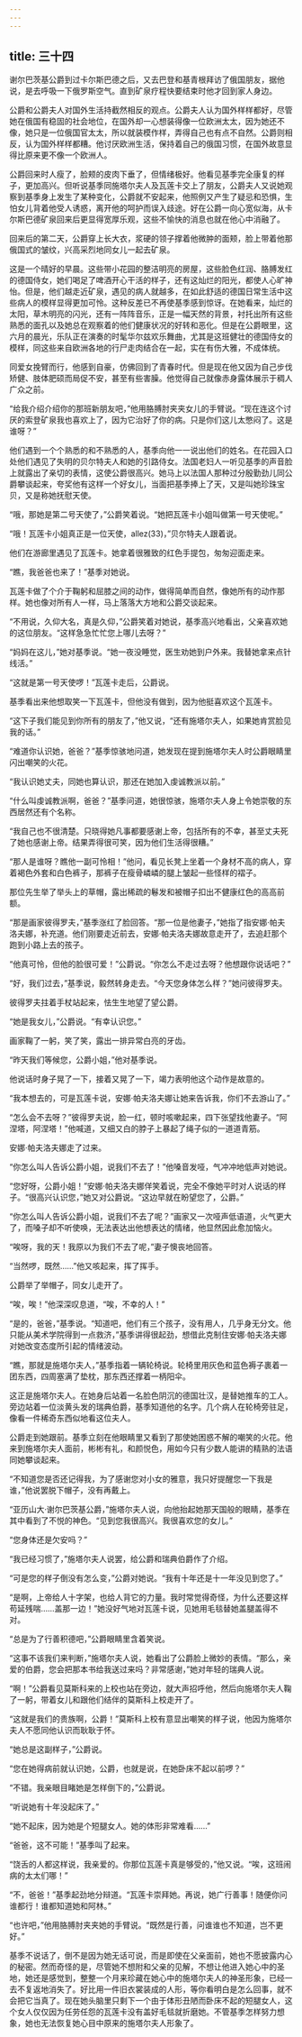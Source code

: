 ```yaml
---
---
---
```

title: 三十四
---




谢尔巴茨基公爵到过卡尔斯巴德之后，又去巴登和基青根拜访了俄国朋友，据他说，是去呼吸一下俄罗斯空气。直到矿泉疗程快要结束时他才回到家人身边。

公爵和公爵夫人对国外生活持截然相反的观点。公爵夫人认为国外样样都好，尽管她在俄国有稳固的社会地位，在国外却一心想装得像一位欧洲太太，因为她还不像，她只是一位俄国官太太，所以就装模作样，弄得自己也有点不自然。公爵则相反，认为国外样样都糟。他讨厌欧洲生活，保持着自己的俄国习惯，在国外故意显得比原来更不像一个欧洲人。

公爵回来时人瘦了，脸颊的皮肉下垂了，但情绪极好。他看见基季完全康复的样子，更加高兴。但听说基季同施塔尔夫人及瓦莲卡交上了朋友，公爵夫人又说她观察到基季身上发生了某种变化，公爵就不安起来，他照例又产生了疑忌和恐惧，生怕女儿背着他受人诱惑，离开他的呵护而误入歧途。好在公爵一向心宽似海，从卡尔斯巴德矿泉回来后更显得宽厚乐观，这些不愉快的消息也就在他心中消融了。

回来后的第二天，公爵穿上长大衣，浆硬的领子撑着他微肿的面颊，脸上带着他那俄国式的皱纹，兴高采烈地同女儿一起去矿泉。

这是一个晴好的早晨。这些带小花园的整洁明亮的房屋，这些脸色红润、胳膊发红的德国侍女，她们喝足了啤酒开心干活的样子，还有这灿烂的阳光，都使人心旷神怡。但是，他们越走近矿泉，遇见的病人就越多，在如此舒适的德国日常生活中这些病人的模样显得更加可怜。这种反差已不再使基季感到惊讶。在她看来，灿烂的太阳，草木明亮的闪光，还有一阵阵音乐，正是一幅天然的背景，衬托出所有这些熟悉的面孔以及她总在观察着的他们健康状况的好转和恶化。但是在公爵眼里，这六月的晨光，乐队正在演奏的时髦华尔兹欢乐舞曲，尤其是这班健壮的德国侍女的模样，同这些来自欧洲各地的行尸走肉结合在一起，实在有伤大雅，不成体统。

同爱女挽臂而行，他感到自豪，仿佛回到了青春时代。但是现在他又因为自己步伐矫健、肢体肥硕而局促不安，甚至有些害臊。他觉得自己就像赤身露体展示于稠人广众之前。

“给我介绍介绍你的那班新朋友吧，”他用胳膊肘夹夹女儿的手臂说。“现在连这个讨厌的索登矿泉我也喜欢上了，因为它治好了你的病。只是你们这儿太憋闷了。这是谁呀？”

他们遇到一个个熟悉的和不熟悉的人，基季向他一一说出他们的姓名。在花园入口处他们遇见了失明的贝尔特夫人和她的引路侍女。法国老妇人一听见基季的声音脸上就露出了亲切的表情，这使公爵很高兴。她马上以法国人那种过分殷勤劲儿同公爵攀谈起来，夸奖他有这样一个好女儿，当面把基季捧上了天，又是叫她珍珠宝贝，又是称她抚慰天使。

“哦，那她是第二号天使了，”公爵笑着说。“她把瓦莲卡小姐叫做第一号天使呢。”

“哦！瓦莲卡小姐真正是一位天使，allez(33)，”贝尔特夫人跟着说。

他们在游廊里遇见了瓦莲卡。她拿着很雅致的红色手提包，匆匆迎面走来。

“瞧，我爸爸也来了！”基季对她说。

瓦莲卡做了个介于鞠躬和屈膝之间的动作，做得简单而自然，像她所有的动作那样。她也像对所有人一样，马上落落大方地和公爵交谈起来。

“不用说，久仰大名，真是久仰，”公爵笑着对她说，基季高兴地看出，父亲喜欢她的这位朋友。“这样急急忙忙您上哪儿去呀？”

“妈妈在这儿，”她对基季说。“她一夜没睡觉，医生劝她到户外来。我替她拿来点针线活。”

“这就是第一号天使啰！”瓦莲卡走后，公爵说。

基季看出来他想取笑一下瓦莲卡，但他没有做到，因为他挺喜欢这个瓦莲卡。

“这下子我们能见到你所有的朋友了，”他又说，“还有施塔尔夫人，如果她肯赏脸见我的话。”

“难道你认识她，爸爸？”基季惊骇地问道，她发现在提到施塔尔夫人时公爵眼睛里闪出嘲笑的火花。

“我认识她丈夫，同她也算认识，那还在她加入虔诚教派以前。”

“什么叫虔诚教派啊，爸爸？”基季问道，她很惊骇，施塔尔夫人身上令她崇敬的东西居然还有个名称。

“我自己也不很清楚。只晓得她凡事都要感谢上帝，包括所有的不幸，甚至丈夫死了她也感谢上帝。结果弄得很可笑，因为他们生活得很糟。”

“那人是谁呀？瞧他一副可怜相！”他问，看见长凳上坐着一个身材不高的病人，穿着褐色外套和白色裤子，那裤子在瘦骨嶙嶙的腿上皱起一些怪样的褶子。

那位先生举了举头上的草帽，露出稀疏的鬈发和被帽子扣出不健康红色的高高前额。

“那是画家彼得罗夫，”基季涨红了脸回答。“那一位是他妻子，”她指了指安娜·帕夫洛夫娜，补充道。他们刚要走近前去，安娜·帕夫洛夫娜故意走开了，去追赶那个跑到小路上去的孩子。

“他真可怜，但他的脸很可爱！”公爵说。“你怎么不走过去呀？他想跟你说话吧？”

“好，我们过去，”基季说，毅然转身走去。“今天您身体怎么样？”她问彼得罗夫。

彼得罗夫拄着手杖站起来，怯生生地望了望公爵。

“她是我女儿，”公爵说。“有幸认识您。”

画家鞠了一躬，笑了笑，露出一排异常白亮的牙齿。

“昨天我们等候您，公爵小姐，”他对基季说。

他说话时身子晃了一下，接着又晃了一下，竭力表明他这个动作是故意的。

“我本想去的，可是瓦莲卡说，安娜·帕夫洛夫娜让她来告诉我，你们不去游山了。”

“怎么会不去呀？”彼得罗夫说，脸一红，顿时咳嗽起来，四下张望找他妻子。“阿涅塔，阿涅塔！”他喊道，又细又白的脖子上暴起了绳子似的一道道青筋。

安娜·帕夫洛夫娜走了过来。

“你怎么叫人告诉公爵小姐，说我们不去了！”他嗓音发哑，气冲冲地低声对她说。

“您好呀，公爵小姐！”安娜·帕夫洛夫娜佯笑着说，完全不像她平时对人说话的样子。“很高兴认识您，”她又对公爵说。“这边早就在盼望您了，公爵。”

“你怎么叫人告诉公爵小姐，说我们不去了呢？”画家又一次哑声低语道，火气更大了，而嗓子却不听使唤，无法表达出他想表达的情绪，他显然因此愈加恼火。

“唉呀，我的天！我原以为我们不去了呢，”妻子懊丧地回答。

“当然啰，既然……”他又咳起来，挥了挥手。

公爵举了举帽子，同女儿走开了。

“唉，唉！”他深深叹息道，“唉，不幸的人！”

“是的，爸爸，”基季说。“知道吧，他们有三个孩子，没有用人，几乎身无分文。他只能从美术学院得到一点救济，”基季讲得很起劲，想借此克制住安娜·帕夫洛夫娜对她改变态度所引起的情绪波动。

“瞧，那就是施塔尔夫人，”基季指着一辆轮椅说。轮椅里用灰色和蓝色褥子裹着一团东西，四周塞满了垫枕，那东西还撑着一柄阳伞。

这正是施塔尔夫人。在她身后站着一名脸色阴沉的德国壮汉，是替她推车的工人。旁边站着一位淡黄头发的瑞典伯爵，基季知道他的名字。几个病人在轮椅旁驻足，像看一件稀奇东西似地看这位夫人。

公爵走到她跟前。基季立刻在他眼睛里又看到了那使她困惑不解的嘲笑的火花。他来到施塔尔夫人面前，彬彬有礼，和颜悦色，用如今只有少数人能讲的精熟的法语同她攀谈起来。

“不知道您是否还记得我，为了感谢您对小女的雅意，我只好提醒您一下我是谁，”他说罢脱下帽子，没有再戴上。

“亚历山大·谢尔巴茨基公爵，”施塔尔夫人说，向他抬起她那天国般的眼睛，基季在其中看到了不悦的神色。“见到您我很高兴。我很喜欢您的女儿。”

“您身体还是欠安吗？”

“我已经习惯了，”施塔尔夫人说罢，给公爵和瑞典伯爵作了介绍。

“可是您的样子倒没有怎么变，”公爵对她说。“我有十年还是十一年没见到您了。”

“是啊，上帝给人十字架，也给人背它的力量。我时常觉得奇怪，为什么还要这样苟延残喘……盖那一边！”她没好气地对瓦莲卡说，见她用毛毯替她盖腿盖得不对。

“总是为了行善积德吧，”公爵眼睛里含着笑说。

“这事不该我们来判断，”施塔尔夫人说，她看出了公爵脸上微妙的表情。“那么，亲爱的伯爵，您会把那本书给我送过来吗？非常感谢，”她对年轻的瑞典人说。

“啊！”公爵看见莫斯科来的上校也站在旁边，就大声招呼他，然后向施塔尔夫人鞠了一躬，带着女儿和跟他们结伴的莫斯科上校走开了。

“这就是我们的贵族啊，公爵！”莫斯科上校有意显出嘲笑的样子说，他因为施塔尔夫人不愿同他认识而耿耿于怀。

“她总是这副样子，”公爵说。

“您在她得病前就认识她，公爵，也就是说，在她卧床不起以前啰？”

“不错。我亲眼目睹她是怎样倒下的，”公爵说。

“听说她有十年没起床了。”

“她不起床，因为她是个短腿女人。她的体形非常难看……”

“爸爸，这不可能！”基季叫了起来。

“饶舌的人都这样说，我亲爱的。你那位瓦莲卡真是够受的，”他又说。“唉，这班闹病的太太们哪！”

“不，爸爸！”基季起劲地分辩道。“瓦莲卡崇拜她。再说，她广行善事！随便你问谁都行！谁都知道她和阿林。”

“也许吧，”他用胳膊肘夹夹她的手臂说。“既然是行善，问谁谁也不知道，岂不更好。”

基季不说话了，倒不是因为她无话可说，而是即使在父亲面前，她也不愿披露内心的秘密。然而奇怪的是，尽管她不想附和父亲的见解，不想让他进入她心中的圣地，她还是感觉到，整整一个月来珍藏在她心中的施塔尔夫人的神圣形象，已经一去不复返地消失了。好比用一件旧衣裳装成的人形，等你看明白是怎么回事，就不会把它当真了。现在她头脑里只剩下一个由于体形丑陋而卧床不起的短腿女人，这个女人仅仅因为任劳任怨的瓦莲卡没有盖好毛毯就折磨她。不管基季怎样努力想象，她也无法恢复她心目中原来的施塔尔夫人形象了。